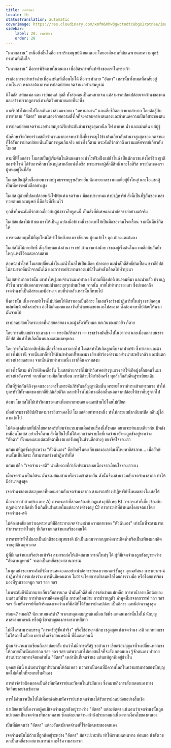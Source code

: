 ```yaml
---
title: เจตจำนง
locale: th
statusTranslation: automatic
coverImage: https://res.cloudinary.com/xmfm6mhw3gwctndtcubgx2rptnae/image/upload/v1740468922/small_cover_tratado_de_psicologia_revolucionaria_a4c0dca4e0.webp
sidebar:
    label: 28. เจตจำนง
    order: 28
---
```

"มหาผลงาน" เหนือสิ่งอื่นใดคือการสร้างมนุษย์ด้วยตนเอง โดยอาศัยงานที่ลับเฉพาะและความทุกข์ทรมานที่เต็มใจ

"มหาผลงาน" คือการพิชิตภายในตนเอง เพื่ออิสรภาพที่แท้จริงของเราในพระเจ้า

เราต้องการอย่างเร่งด่วนที่สุด ชนิดที่เลื่อนไม่ได้ คือการทำลาย "อัตตา" เหล่านั้นทั้งหมดที่อาศัยอยู่ภายในเรา หากเราต้องการการปลดปล่อยเจตจำนงอย่างสมบูรณ์

นิโคลัส เฟลมเมล และ เรย์มอนด์ ลุลลี ทั้งสองคนเป็นคนยากจน แต่สามารถปลดปล่อยเจตจำนงของตนและสร้างปรากฏการณ์ทางจิตวิทยามากมายที่น่าทึ่ง

อากริปปาไม่เคยไปไกลเกินกว่าส่วนแรกของ "มหาผลงาน" และเสียชีวิตอย่างยากลำบาก โดยต่อสู้กับการทำลาย "อัตตา" ของตนเองด้วยความตั้งใจที่จะครอบครองตนเองและกำหนดความเป็นอิสระของตน

การปลดปล่อยเจตจำนงอย่างสมบูรณ์รับประกันอำนาจสูงสุดเหนือ ไฟ อากาศ น้ำ และแผ่นดิน แก่ผู้รู้

นักศึกษาจิตวิทยาร่วมสมัยจำนวนมากอาจพบว่าสิ่งที่เราระบุไว้ข้างต้นเกี่ยวกับอำนาจสูงสุดของเจตจำนงที่ได้รับการปลดปล่อยนั้นเป็นการพูดเกินจริง อย่างไรก็ตาม พระคัมภีร์กล่าวถึงความมหัศจรรย์เกี่ยวกับโมเสส

ตามที่ฟิโลกล่าว โมเสสเป็นผู้เริ่มต้นในดินแดนของฟาโรห์ริมฝั่งแม่น้ำไนล์ เป็นนักบวชแห่งโอซิริส ญาติของฟาโรห์ ได้รับการศึกษาในหมู่เสาหลักแห่งไอซิส พระมารดาผู้ศักดิ์สิทธิ์ และโอซิริส พระบิดาของเราผู้ทรงอยู่ในที่ลับ

โมเสสเป็นผู้สืบเชื้อสายมาจากปฐมบรรพบุรุษอับราฮัม นักมายากลชาวเคลเดียผู้ยิ่งใหญ่ และไอแซคผู้เป็นที่เคารพนับถืออย่างสูง

โมเสส ผู้ชายที่ปลดปล่อยพลังไฟฟ้าแห่งเจตจำนง มีของประทานแห่งปาฏิหาริย์ สิ่งนี้เป็นที่รู้กันของเหล่าทวยเทพและมนุษย์ นี่คือสิ่งที่เขียนไว้

ทุกสิ่งที่พระคัมภีร์กล่าวเกี่ยวกับผู้นำชาวฮีบรูคนนี้ เป็นสิ่งที่พิเศษและน่าอัศจรรย์อย่างแท้จริง

โมเสสแปลงไม้เท้าของเขาให้เป็นงู แปลงมือข้างหนึ่งของเขาให้เป็นมือของคนโรคเรื้อน จากนั้นคืนชีวิตให้

การทดสอบพุ่มไม้ที่ลุกไหม้ได้ทำให้พลังของเขาชัดเจน ผู้คนเข้าใจ คุกเข่าลงและก้มลง

โมเสสใช้ไม้กายสิทธิ์ สัญลักษณ์แห่งอำนาจราชย์ อำนาจแห่งนักบวชของผู้เริ่มต้นในความลึกลับอันยิ่งใหญ่แห่งชีวิตและความตาย

ต่อหน้าฟาโรห์ โมเสสเปลี่ยนน้ำในแม่น้ำไนล์ให้เป็นเลือด ปลาตาย แม่น้ำศักดิ์สิทธิ์ปนเปื้อน ชาวอียิปต์ไม่สามารถดื่มน้ำจากมันได้ และการชลประทานของแม่น้ำไนล์หลั่งเลือดไปทั่วทุ่งนา

โมเสสทำมากกว่านั้น เขาทำให้ฝูงกบจำนวนมหาศาล ปริมาณที่ผิดปกติ ขนาดมหึมา และน่ากลัว ปรากฏตัวขึ้น พวกมันออกมาจากแม่น้ำและบุกรุกบ้านเรือน จากนั้น ภายใต้ท่าทางของเขา ซึ่งบ่งบอกถึงเจตจำนงที่เป็นอิสระและมีอำนาจ กบที่น่ากลัวเหล่านั้นก็หายไป

ยิ่งกว่านั้น เนื่องจากฟาโรห์ไม่ปล่อยให้อิสราเอลเป็นอิสระ โมเสสจึงสร้างปาฏิหาริย์ใหม่ๆ เขาปกคลุมแผ่นดินด้วยสิ่งสกปรก ก่อให้เกิดเมฆแมลงวันที่น่าขยะแขยงและไม่สะอาด ซึ่งต่อมาเขาก็ปล่อยให้พวกมันจากไป

เขาปลดปล่อยโรคระบาดที่น่าสยดสยอง และฝูงสัตว์ทั้งหมด ยกเว้นของชาวยิว ก็ตาย

โดยการหยิบเขม่าจากเตาเผา — พระคัมภีร์กล่าว — เขาขว้างมันขึ้นไปในอากาศ และเมื่อตกลงบนชาวอียิปต์ มันทำให้เกิดผื่นหนองและแผลพุพอง

โดยการยื่นไม้กายสิทธิ์อันเลื่องชื่อของเขาออกไป โมเสสทำให้เกิดลูกเห็บจากฟากฟ้า ซึ่งทำลายและฆ่าอย่างไม่ปรานี จากนั้นเขาก็ทำให้ฟ้าผ่าฟาดเปรี้ยงลงมา เสียงฟ้าร้องคำรามอย่างน่าสะพรึงกลัว และฝนตกอย่างน่าสยดสยอง จากนั้นด้วยท่าทางหนึ่ง เขาก็คืนความสงบ

อย่างไรก็ตาม ฟาโรห์ยังคงดื้อรั้น โมเสสด้วยการตีไม้เท้าวิเศษอย่างรุนแรง ทำให้เกิดฝูงตั๊กแตนขึ้นมาอย่างน่าอัศจรรย์ จากนั้นความมืดก็มาเยือน การตีด้วยไม้เท้าอีกครั้ง ทุกสิ่งก็กลับคืนสู่ระเบียบเดิม

เป็นที่รู้จักกันดีถึงจุดจบของละครในพระคัมภีร์พันธสัญญาเดิมนั้น พระยะโฮวาห์ทรงเข้าแทรกแซง ทำให้บุตรหัวปีทั้งหมดของชาวอียิปต์เสียชีวิต และฟาโรห์ไม่มีทางเลือกอื่นนอกจากปล่อยให้ชาวฮีบรูจากไป

ต่อมา โมเสสใช้ไม้เท้าวิเศษของเขาเพื่อแหวกทะเลแดงและข้ามไปโดยไม่เปียก

เมื่อนักรบชาวอียิปต์รีบตามชาวอิสราเอลไป โมเสสด้วยท่าทางหนึ่ง ทำให้กระแสน้ำกลับมาปิด กลืนผู้ไล่ตามเข้าไป

ไม่ต้องสงสัยเลยที่นักไสยศาสตร์เทียมจำนวนมากเมื่ออ่านเรื่องนี้ทั้งหมด อยากจะทำแบบเดียวกัน มีพลังเหมือนโมเสส อย่างไรก็ตาม สิ่งนี้เป็นไปไม่ได้มากกว่าตราบใดที่เจตจำนงยังคงถูกขังอยู่ระหว่าง "อัตตา" ทั้งหมดและแต่ละอัตตาที่เราแบกรับอยู่ในส่วนลึกต่างๆ ของจิตใจของเรา

แก่นแท้ที่ถูกขังอยู่ระหว่าง "ตัวฉันเอง" คือยักษ์ในตะเกียงของอะลาดินที่โหยหาอิสรภาพ... เมื่อยักษ์ตนนั้นเป็นอิสระ ก็สามารถสร้างปาฏิหาริย์ได้

แก่นแท้คือ "เจตจำนง-สติ" น่าเสียดายที่กำลังประมวลผลเนื่องจากเงื่อนไขของเราเอง

เมื่อเจตจำนงเป็นอิสระ มันจะผสมผสานหรือรวมเข้าด้วยกัน ดังนั้นจึงผสานรวมกับเจตจำนงสากล ทำให้มีอำนาจสูงสุด

เจตจำนงของแต่ละบุคคลที่หลอมรวมกับเจตจำนงสากล สามารถสร้างปาฏิหาริย์ทั้งหมดของโมเสสได้

มีการกระทำสามประเภท: A) การกระทำที่สอดคล้องกับกฎแห่งอุบัติเหตุ B) การกระทำที่เกี่ยวข้องกับกฎแห่งการเกิดซ้ำ ซึ่งเกิดขึ้นซ้ำเสมอในแต่ละการดำรงอยู่ C) การกระทำที่กำหนดโดยเจตนาโดยเจตจำนง-สติ

ไม่ต้องสงสัยเลยว่าเฉพาะคนที่มีอิสระทางเจตจำนงผ่านความตายของ "ตัวฉันเอง" เท่านั้นที่จะสามารถทำการกระทำใหม่ๆ ที่เกิดจากเจตจำนงเสรีของตนได้

การกระทำทั่วไปและเป็นปกติของมนุษยชาติ มักเป็นผลมาจากกฎแห่งการเกิดซ้ำหรือเป็นเพียงผลผลิตจากอุบัติเหตุทางกล

ผู้ที่มีเจตจำนงเสรีอย่างแท้จริง สามารถก่อให้เกิดสถานการณ์ใหม่ๆ ได้ ผู้ที่มีเจตจำนงถูกขังอยู่ระหว่าง "อัตตาพหูพจน์" จะตกเป็นเหยื่อของสถานการณ์

ในทุกหน้าของพระคัมภีร์มีการแสดงออกอย่างน่าอัศจรรย์ของเวทมนตร์ขั้นสูง ญาณทัศนะ การพยากรณ์ ปาฏิหาริย์ การแปลงร่าง การคืนชีพคนตาย ไม่ว่าจะโดยการเป่าลมหรือโดยการวางมือ หรือโดยการจ้องมองที่ฐานของจมูก ฯลฯ ฯลฯ ฯลฯ

ในพระคัมภีร์มีมากมายเกี่ยวกับการนวด น้ำมันศักดิ์สิทธิ์ การส่งผ่านแม่เหล็ก การทาน้ำลายเล็กน้อยลงบนส่วนที่ป่วย การอ่านความคิดของผู้อื่น การเคลื่อนย้าย การปรากฏตัว คำพูดที่มาจากสวรรค์ ฯลฯ ฯลฯ ฯลฯ สิ่งมหัศจรรย์ที่แท้จริงของเจตจำนงที่มีสติที่ได้รับการปลดปล่อย เป็นอิสระ และมีอำนาจสูงสุด

พ่อมด? หมอผี? นักเวทมนตร์ดำ? พวกเขาอุดมสมบูรณ์เหมือนวัชพืช แต่คนเหล่านั้นไม่ใช่ นักบุญ ศาสดาพยากรณ์ หรือผู้เชี่ยวชาญของภราดรภาพสีขาว

ไม่มีใครสามารถบรรลุ "การตรัสรู้ที่แท้จริง" หรือใช้อำนาจนักบวชสูงสุดแห่งเจตจำนง-สติ หากพวกเขาไม่ได้ตายในตัวเองอย่างสิ้นเชิงก่อนหน้านี้ ที่นี่และตอนนี้

ผู้คนจำนวนมากเขียนถึงเราบ่อยครั้ง บ่นว่าไม่มีการตรัสรู้ ขออำนาจ เรียกร้องกุญแจที่จะเปลี่ยนพวกเขาให้กลายเป็นนักมายากล ฯลฯ ฯลฯ ฯลฯ แต่พวกเขาไม่เคยสนใจที่จะสังเกตตนเอง รู้จักตนเอง ทำลายส่วนประกอบทางจิตเหล่านั้น "อัตตา" เหล่านั้นที่เจตจำนง แก่นแท้ถูกขังอยู่ข้างใน

บุคคลเช่นนี้ แน่นอนว่าถูกประณามให้ล้มเหลว พวกเขาเป็นคนที่มีความโลภในความสามารถของนักบุญ แต่ไม่เต็มใจที่จะตายในตัวเอง

การกำจัดข้อผิดพลาดเป็นสิ่งที่มหัศจรรย์และวิเศษในตัวมันเอง ซึ่งหมายถึงการสังเกตตนเองทางจิตวิทยาอย่างเข้มงวด

การใช้อำนาจเป็นไปได้เมื่อพลังอันมหัศจรรย์แห่งเจตจำนงได้รับการปลดปล่อยอย่างสิ้นเชิง

น่าเสียดายที่เนื่องจากผู้คนมีเจตจำนงถูกขังอยู่ระหว่าง "อัตตา" แต่ละอัตตา แน่นอนว่าเจตจำนงนั้นถูกแบ่งออกเป็นเจตจำนงที่หลากหลาย ซึ่งแต่ละเจตจำนงกำลังประมวลผลเนื่องจากเงื่อนไขของตนเอง

เป็นที่ชัดเจนว่า "อัตตา" แต่ละอัตตามีเจตจำนงที่ไร้สติเฉพาะของตนเอง

เจตจำนงนับไม่ถ้วนที่ถูกขังอยู่ระหว่าง "อัตตา" มักจะปะทะกัน ทำให้เราหมดหนทาง อ่อนแอ น่าสังเวช ตกเป็นเหยื่อของสถานการณ์ และไร้ความสามารถ
